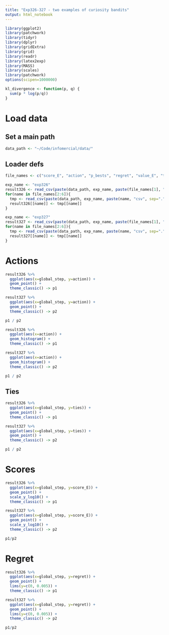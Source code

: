 ```yaml
---
title: "Exp326-327 - two examples of curiosity bandits"
output: html_notebook
---
```


```r
library(ggplot2)
library(patchwork)
library(tidyr)
library(dplyr)
library(gridExtra)
library(grid)
library(readr)
library(latex2exp)
library(MASS) 
library(scales)
library(patchwork)
options(scipen=1000000)

kl_divergence <- function(p, q) {
  sum(p * log(p/q))
}
```

# Load data
## Set a main path
```r
data_path <- "~/Code/infomercial/data/"
```

## Loader defs
```r
file_names <- c("score_E", "action", "p_bests", "regret", "value_E", "ties")

exp_name <- "exp326"
result326 <- read_csv(paste(data_path, exp_name, paste(file_names[1], "csv", sep="."), sep="/"))
for(name in file_names[2:6]){
  tmp <- read_csv(paste(data_path, exp_name, paste(name, "csv", sep="."), sep="/"))
  result326[[name]] <- tmp[[name]]
}

exp_name <- "exp327"
result327 <- read_csv(paste(data_path, exp_name, paste(file_names[1], "csv", sep="."), sep="/"))
for(name in file_names[2:6]){
  tmp <- read_csv(paste(data_path, exp_name, paste(name, "csv", sep="."), sep="/"))
  result327[[name]] <- tmp[[name]]
}
```


# Actions
```r
result326 %>% 
  ggplot(aes(x=global_step, y=action)) +
  geom_point() + 
  theme_classic() -> p1

result327 %>% 
  ggplot(aes(x=global_step, y=action)) +
  geom_point() + 
  theme_classic() -> p2

p1 / p2
```
```r
result326 %>% 
  ggplot(aes(x=action)) +
  geom_histogram() + 
  theme_classic() -> p1

result327 %>% 
  ggplot(aes(x=action)) +
  geom_histogram() + 
  theme_classic() -> p2

p1 / p2
```
## Ties
```r
result326 %>% 
  ggplot(aes(x=global_step, y=ties)) +
  geom_point() + 
  theme_classic() -> p1

result327 %>% 
  ggplot(aes(x=global_step, y=ties)) +
  geom_point() + 
  theme_classic() -> p2

p1 / p2
```

# Scores
```r
result326 %>% 
  ggplot(aes(x=global_step, y=score_E)) +
  geom_point() + 
  scale_y_log10() +
  theme_classic() -> p1

result327 %>% 
  ggplot(aes(x=global_step, y=score_E)) +
  geom_point() + 
  scale_y_log10() +
  theme_classic() -> p2

p1/p2
```

# Regret
```r
result326 %>% 
  ggplot(aes(x=global_step, y=regret)) +
  geom_point() + 
  lims(y=c(0, 0.005)) +
  theme_classic() -> p1

result327 %>% 
  ggplot(aes(x=global_step, y=regret)) +
  geom_point() + 
  lims(y=c(0, 0.005)) +
  theme_classic() -> p2

p1/p2
```